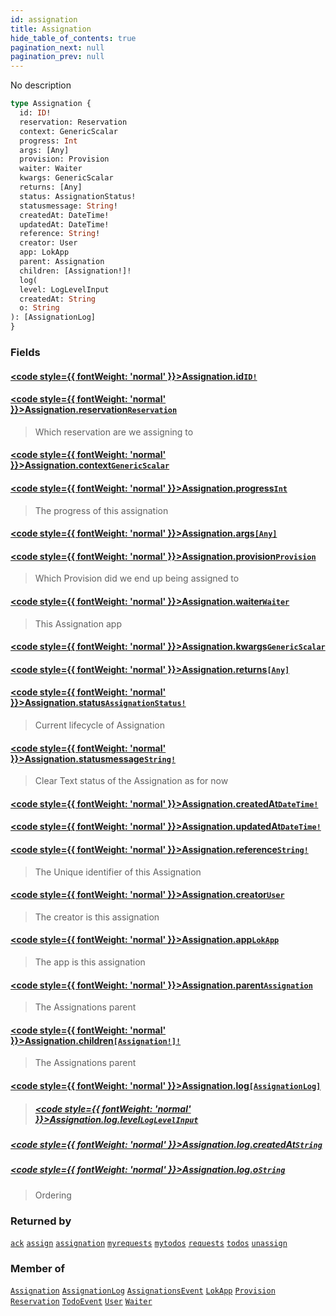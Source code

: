 ```yaml
---
id: assignation
title: Assignation
hide_table_of_contents: true
pagination_next: null
pagination_prev: null
---
```








No description

```graphql
type Assignation {
  id: ID!
  reservation: Reservation
  context: GenericScalar
  progress: Int
  args: [Any]
  provision: Provision
  waiter: Waiter
  kwargs: GenericScalar
  returns: [Any]
  status: AssignationStatus!
  statusmessage: String!
  createdAt: DateTime!
  updatedAt: DateTime!
  reference: String!
  creator: User
  app: LokApp
  parent: Assignation
  children: [Assignation!]!
  log(
  level: LogLevelInput
  createdAt: String
  o: String
): [AssignationLog]
}
```


### Fields

#### [<code style={{ fontWeight: 'normal' }}>Assignation.<b>id</b></code>](#)<Bullet />[`ID!`](/docs/schemas/arkitekt/scalars/id) <Badge class="secondary" text="non-null"/> <Badge class="secondary" text="scalar"/>
> 
> 

#### [<code style={{ fontWeight: 'normal' }}>Assignation.<b>reservation</b></code>](#)<Bullet />[`Reservation`](/docs/schemas/arkitekt/objects/reservation) <Badge class="secondary" text="object"/>
> Which reservation are we assigning to
> 

#### [<code style={{ fontWeight: 'normal' }}>Assignation.<b>context</b></code>](#)<Bullet />[`GenericScalar`](/docs/schemas/arkitekt/scalars/generic-scalar) <Badge class="secondary" text="scalar"/>
> 
> 

#### [<code style={{ fontWeight: 'normal' }}>Assignation.<b>progress</b></code>](#)<Bullet />[`Int`](/docs/schemas/arkitekt/scalars/int) <Badge class="secondary" text="scalar"/>
> The progress of this assignation
> 

#### [<code style={{ fontWeight: 'normal' }}>Assignation.<b>args</b></code>](#)<Bullet />[`[Any]`](/docs/schemas/arkitekt/scalars/any) <Badge class="secondary" text="list"/> <Badge class="secondary" text="scalar"/>
> 
> 

#### [<code style={{ fontWeight: 'normal' }}>Assignation.<b>provision</b></code>](#)<Bullet />[`Provision`](/docs/schemas/arkitekt/objects/provision) <Badge class="secondary" text="object"/>
> Which Provision did we end up being assigned to
> 

#### [<code style={{ fontWeight: 'normal' }}>Assignation.<b>waiter</b></code>](#)<Bullet />[`Waiter`](/docs/schemas/arkitekt/objects/waiter) <Badge class="secondary" text="object"/>
> This Assignation app
> 

#### [<code style={{ fontWeight: 'normal' }}>Assignation.<b>kwargs</b></code>](#)<Bullet />[`GenericScalar`](/docs/schemas/arkitekt/scalars/generic-scalar) <Badge class="secondary" text="scalar"/>
> 
> 

#### [<code style={{ fontWeight: 'normal' }}>Assignation.<b>returns</b></code>](#)<Bullet />[`[Any]`](/docs/schemas/arkitekt/scalars/any) <Badge class="secondary" text="list"/> <Badge class="secondary" text="scalar"/>
> 
> 

#### [<code style={{ fontWeight: 'normal' }}>Assignation.<b>status</b></code>](#)<Bullet />[`AssignationStatus!`](/docs/schemas/arkitekt/enums/assignation-status) <Badge class="secondary" text="non-null"/> <Badge class="secondary" text="enum"/>
> Current lifecycle of Assignation
> 

#### [<code style={{ fontWeight: 'normal' }}>Assignation.<b>statusmessage</b></code>](#)<Bullet />[`String!`](/docs/schemas/arkitekt/scalars/string) <Badge class="secondary" text="non-null"/> <Badge class="secondary" text="scalar"/>
> Clear Text status of the Assignation as for now
> 

#### [<code style={{ fontWeight: 'normal' }}>Assignation.<b>createdAt</b></code>](#)<Bullet />[`DateTime!`](/docs/schemas/arkitekt/scalars/date-time) <Badge class="secondary" text="non-null"/> <Badge class="secondary" text="scalar"/>
> 
> 

#### [<code style={{ fontWeight: 'normal' }}>Assignation.<b>updatedAt</b></code>](#)<Bullet />[`DateTime!`](/docs/schemas/arkitekt/scalars/date-time) <Badge class="secondary" text="non-null"/> <Badge class="secondary" text="scalar"/>
> 
> 

#### [<code style={{ fontWeight: 'normal' }}>Assignation.<b>reference</b></code>](#)<Bullet />[`String!`](/docs/schemas/arkitekt/scalars/string) <Badge class="secondary" text="non-null"/> <Badge class="secondary" text="scalar"/>
> The Unique identifier of this Assignation
> 

#### [<code style={{ fontWeight: 'normal' }}>Assignation.<b>creator</b></code>](#)<Bullet />[`User`](/docs/schemas/arkitekt/objects/user) <Badge class="secondary" text="object"/>
> The creator is this assignation
> 

#### [<code style={{ fontWeight: 'normal' }}>Assignation.<b>app</b></code>](#)<Bullet />[`LokApp`](/docs/schemas/arkitekt/objects/lok-app) <Badge class="secondary" text="object"/>
> The app is this assignation
> 

#### [<code style={{ fontWeight: 'normal' }}>Assignation.<b>parent</b></code>](#)<Bullet />[`Assignation`](/docs/schemas/arkitekt/objects/assignation) <Badge class="secondary" text="object"/>
> The Assignations parent
> 

#### [<code style={{ fontWeight: 'normal' }}>Assignation.<b>children</b></code>](#)<Bullet />[`[Assignation!]!`](/docs/schemas/arkitekt/objects/assignation) <Badge class="secondary" text="non-null"/> <Badge class="secondary" text="object"/>
> The Assignations parent
> 

#### [<code style={{ fontWeight: 'normal' }}>Assignation.<b>log</b></code>](#)<Bullet />[`[AssignationLog]`](/docs/schemas/arkitekt/objects/assignation-log) <Badge class="secondary" text="list"/> <Badge class="secondary" text="object"/>
> 
> ##### [<code style={{ fontWeight: 'normal' }}>Assignation.log.<b>level</b></code>](#)<Bullet />[`LogLevelInput`](/docs/schemas/arkitekt/enums/log-level-input) <Badge class="secondary" text="enum"/>
> 
> 

##### [<code style={{ fontWeight: 'normal' }}>Assignation.log.<b>createdAt</b></code>](#)<Bullet />[`String`](/docs/schemas/arkitekt/scalars/string) <Badge class="secondary" text="scalar"/>
> 
> 

##### [<code style={{ fontWeight: 'normal' }}>Assignation.log.<b>o</b></code>](#)<Bullet />[`String`](/docs/schemas/arkitekt/scalars/string) <Badge class="secondary" text="scalar"/>
> Ordering
> 



### Returned by

[`ack`](/docs/schemas/arkitekt/mutations/ack)  <Badge class="secondary" text="mutation"/><Bullet />[`assign`](/docs/schemas/arkitekt/mutations/assign)  <Badge class="secondary" text="mutation"/><Bullet />[`assignation`](/docs/schemas/arkitekt/queries/assignation)  <Badge class="secondary" text="query"/><Bullet />[`myrequests`](/docs/schemas/arkitekt/queries/myrequests)  <Badge class="secondary" text="query"/><Bullet />[`mytodos`](/docs/schemas/arkitekt/queries/mytodos)  <Badge class="secondary" text="query"/><Bullet />[`requests`](/docs/schemas/arkitekt/queries/requests)  <Badge class="secondary" text="query"/><Bullet />[`todos`](/docs/schemas/arkitekt/queries/todos)  <Badge class="secondary" text="query"/><Bullet />[`unassign`](/docs/schemas/arkitekt/mutations/unassign)  <Badge class="secondary" text="mutation"/>

### Member of

[`Assignation`](/docs/schemas/arkitekt/objects/assignation)  <Badge class="secondary" text="object"/><Bullet />[`AssignationLog`](/docs/schemas/arkitekt/objects/assignation-log)  <Badge class="secondary" text="object"/><Bullet />[`AssignationsEvent`](/docs/schemas/arkitekt/objects/assignations-event)  <Badge class="secondary" text="object"/><Bullet />[`LokApp`](/docs/schemas/arkitekt/objects/lok-app)  <Badge class="secondary" text="object"/><Bullet />[`Provision`](/docs/schemas/arkitekt/objects/provision)  <Badge class="secondary" text="object"/><Bullet />[`Reservation`](/docs/schemas/arkitekt/objects/reservation)  <Badge class="secondary" text="object"/><Bullet />[`TodoEvent`](/docs/schemas/arkitekt/objects/todo-event)  <Badge class="secondary" text="object"/><Bullet />[`User`](/docs/schemas/arkitekt/objects/user)  <Badge class="secondary" text="object"/><Bullet />[`Waiter`](/docs/schemas/arkitekt/objects/waiter)  <Badge class="secondary" text="object"/>



